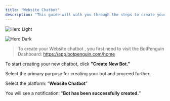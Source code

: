 ```yaml
---
title: "Website Chatbot"
description: "This guide will walk you through the steps to create your Website chatbot."
---
```


<img
  className="block dark:hidden"
  src="/images/hero-light.png"
  alt="Hero Light"
/>

<img
  className="hidden dark:block"
  src="/images/hero-dark.png"
  alt="Hero Dark"
/>

> To create your Website chatbot , you first need to visit the BotPenguin Dashboard: https://app.botpenguin.com/home

To start creating your new chatbot, click **"Create New Bot."**

Select the primary purpose for creating your bot and proceed further.

Select the platform: “**Website Chatbot**”

You will see a notification: "**Bot has been successfully created.**”